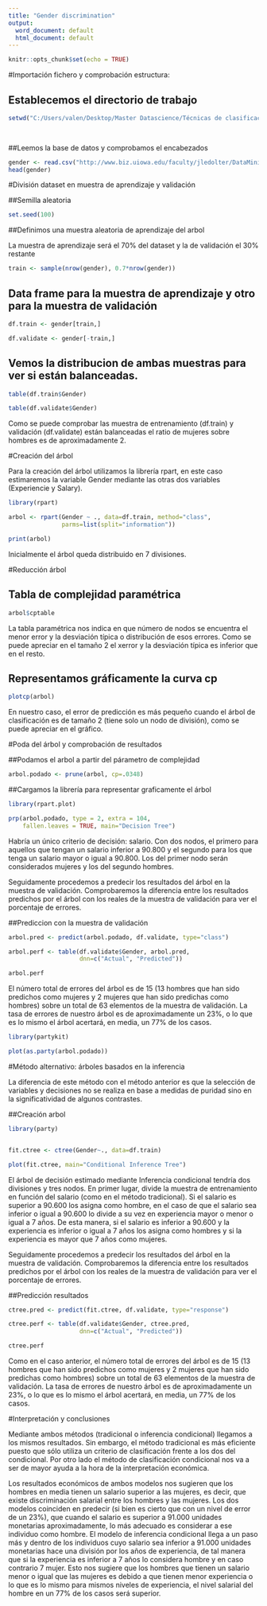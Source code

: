 ```yaml
---
title: "Gender discrimination"
output:
  word_document: default
  html_document: default
---
```


```r
knitr::opts_chunk$set(echo = TRUE)
```


#Importación fichero y comprobación estructura:

## Establecemos el directorio de trabajo

```r

setwd("C:/Users/valen/Desktop/Master Datascience/Técnicas de clasificación")

 
```

##Leemos la base de datos y comprobamos el encabezados

```r

gender <- read.csv("http://www.biz.uiowa.edu/faculty/jledolter/DataMining/GenderDiscrimination.csv", header = TRUE)
head(gender)
```

#División dataset en muestra de aprendizaje y validación

##Semilla aleatoria

```r
set.seed(100)
```

##Definimos una muestra aleatoria de aprendizaje del arbol

La muestra de aprendizaje será el 70% del dataset y la de validación el 30% restante

```r
train <- sample(nrow(gender), 0.7*nrow(gender))
```

## Data frame para la muestra de aprendizaje y otro para la muestra de validación

```r
df.train <- gender[train,]

df.validate <- gender[-train,]
```

## Vemos la distribucion de ambas muestras para ver si están balanceadas.

```r
table(df.train$Gender)

table(df.validate$Gender)
```

Como se puede comprobar las muestra de entrenamiento (df.train) y validación (df.validate) están balanceadas el ratio de mujeres sobre hombres es de aproximadamente 2.

#Creación del árbol

Para la creación del árbol utilizamos la librería rpart, en este caso estimaremos la variable Gender mediante las otras dos variables (Experiencie y Salary).

```r
library(rpart)

arbol <- rpart(Gender ~ ., data=df.train, method="class",
               parms=list(split="information"))

print(arbol)
```


Inicialmente el árbol queda distribuido en 7 divisiones.

#Reducción árbol


## Tabla de complejidad paramétrica
```r
arbol$cptable
```

La tabla paramétrica nos indica en que número de nodos se encuentra el menor error y la desviación típica o distribución de esos errores. Como se puede apreciar en el tamaño 2 el xerror y la desviación típica es inferior que en el resto.

## Representamos gráficamente la curva cp

```r
plotcp(arbol)
```


En nuestro caso, el error de predicción es más pequeño cuando el árbol de clasificación es de tamaño 2 (tiene solo un nodo de división), como se puede apreciar en el gráfico.

#Poda del árbol y comprobación de resultados

##Podamos el arbol a partir del párametro de complejidad

```r
arbol.podado <- prune(arbol, cp=.0348)
```


##Cargamos la librería para representar graficamente el árbol

```r
library(rpart.plot)

prp(arbol.podado, type = 2, extra = 104,
    fallen.leaves = TRUE, main="Decision Tree")
```
Habría un único criterio de decisión: salario. Con dos nodos, el primero para aquellos que tengan un salario inferior a 90.800 y el segundo para los que tenga un salario mayor o igual a 90.800. Los del primer nodo serán considerados mujeres y los del segundo hombres.

Seguidamente procedemos a predecir los resultados del árbol en la muestra de validación. Comprobaremos la diferencia entre los resultados predichos por el árbol con los reales de la muestra de validación para ver el porcentaje de errores. 

##Prediccion con la muestra de validación

```r
arbol.pred <- predict(arbol.podado, df.validate, type="class")

arbol.perf <- table(df.validate$Gender, arbol.pred,
                    dnn=c("Actual", "Predicted"))

arbol.perf
```

El número total de errores del árbol es de 15 (13 hombres que han sido predichos como mujeres y 2 mujeres que han sido predichas como hombres) sobre un total de 63 elementos de la muestra de validación. La tasa de errores de nuestro árbol es de aproximadamente un 23%, o lo que es lo mismo el árbol acertará, en media, un 77% de los casos.

```r
library(partykit)

plot(as.party(arbol.podado))
```


#Método alternativo: árboles basados en la inferencia

La diferencia de este método con el método anterior es que la selección de variables y decisiones no se realiza en base a medidas de puridad sino en la significatividad de algunos contrastes.

##Creación arbol

```r
library(party)


fit.ctree <- ctree(Gender~., data=df.train)

plot(fit.ctree, main="Conditional Inference Tree")

```

El árbol de decisión estimado mediante Inferencia condicional tendría dos divisiones y tres nodos. En primer lugar, divide la muestra de entrenamiento en función del salario (como en el método tradicional). Si el salario es superior a 90.600 los asigna como hombre, en el caso de que el salario sea inferior o igual a 90.600 lo divide a su vez en experiencia mayor o menor o igual a 7 años. De esta manera, si el salario es inferior a 90.600 y la experiencia es inferior o igual a 7 años los asigna como hombres y si la experiencia es mayor que 7 años como mujeres.

Seguidamente procedemos a predecir los resultados del árbol en la muestra de validación. Comprobaremos la diferencia entre los resultados predichos por el árbol con los reales de la muestra de validación para ver el porcentaje de errores. 

##Predicción resultados
```r
ctree.pred <- predict(fit.ctree, df.validate, type="response")

ctree.perf <- table(df.validate$Gender, ctree.pred,
                    dnn=c("Actual", "Predicted"))

ctree.perf
```

Como en el caso anterior, el número total de errores del árbol es de 15 (13 hombres que han sido predichos como mujeres y 2 mujeres que han sido predichas como hombres) sobre un total de 63 elementos de la muestra de validación. La tasa de errores de nuestro árbol es de aproximadamente un 23%, o lo que es lo mismo el árbol acertará, en media, un 77% de los casos.

#Interpretación y conclusiones

Mediante ambos métodos (tradicional o inferencia condicional) llegamos a los mismos resultados. Sin embargo, el método tradicional es más eficiente puesto que sólo utiliza un criterio de clasificación frente a los dos del condicional. Por otro lado el método de clasificación condicional nos va a ser de mayor ayuda a la hora de la interpretación económica.

Los resultados económicos de ambos modelos nos sugieren que los hombres en media tienen un salario superior a las mujeres, es decir, que existe discriminación salarial entre los hombres y las mujeres. Los dos modelos coinciden en predecir (si bien es cierto que con un nivel de error de un 23%), que cuando el salario es superior a 91.000 unidades monetarias aproximadamente, lo más adecuado es considerar a ese individuo como hombre. El modelo de inferencia condicional llega a un paso más y dentro de los individuos cuyo salario sea inferior a 91.000 unidades monetarias hace una división por los años de experiencia, de tal manera que si la experiencia es inferior a 7 años lo considera hombre y en caso contrario 7 mujer. Esto nos sugiere que los hombres que tienen un salario menor o igual que las mujeres es debido a que tienen menor experiencia o lo que es lo mismo para mismos niveles de experiencia, el nivel salarial del hombre en un 77% de los casos será superior. 
